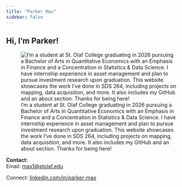 ```yaml
---
title: "Parker Max"
sidebar: false
---
```


## Hi, I'm **Parker!**

![I'm a student at St. Olaf College graduating in 2026 pursuing a Bachelor of Arts in Quantitative Economics with an Emphasis in Finance and a Concentration in Statistics & Data Science. I have internship experience in asset management and plan to pursue investment research upon graduation. This website showcases the work I've done in SDS 264, including projects on mapping, data acquisition, and more. It also includes my GitHub and an about section. Thanks for being here!](images/1718241891236.jpeg){fig-align="left"}

**Contact:\
**Email: [max1\@stolaf.edu](max1@stolaf.edu)

Connect: [linkedin.com/in/parker-max](linkedin.com/in/parker-max)
